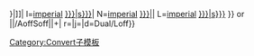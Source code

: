 {{convert/{{{2|to}}}/AoffSoff|{{{1}}}|{{{3}}}|
n=[[Imperial units|imperial]] [[{{{t|{{{n}}}}}}|{{{n}}}]]|
l=[[Imperial units|imperial]] [[{{{t|{{{n}}}}}}|{{{l|{{{n}}}s}}}]]|
N=[[Imperial units|imperial]] [[{{{t|{{{n}}}}}}|{{{n}}}]]|
L=[[Imperial units|imperial]] [[{{{t|{{{n}}}}}}|{{{l|{{{n}}}s}}}]]<!--
--endconvert/{2}/AoffSoff-->}} or <!--
-->{{convert/{{#ifeq:{{{4}}}|def|{{{o|}}}|{{{4}}}}}<!--endifeq--
-->|{{{1}}}|{{{2}}}/AoffSoff|{{{3}}}|{{{s}}}+{{{b}}}|<!--
-->r={{{r}}}|j={{{j}}}|d=Dual/Loff}}<noinclude>

[[Category:Convert子模板]]
</noinclude>